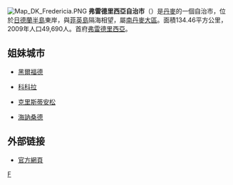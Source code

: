 {{unreferenced|time=2009-12-23T05:57:29+00:00}}
[[File:Map_DK_Fredericia.PNG|right]]
'''弗雷德里西亞自治市'''（{{lang-da|Fredericia Kommune}}）是[[丹麥|丹麥]]的一個自治市，位於[[日德蘭半島|日德蘭半島]]東岸，與[[菲英島|菲英島]]隔海相望，屬[[南丹麥大區|南丹麥大區]]。面積134.46平方公里，2009年人口49,690人。首府[[弗雷德里西亞|弗雷德里西亞]]。

== 姐妹城市 ==

* {{GER}}[[黑爾福德|黑爾福德]]

* {{FIN}}[[科科拉|科科拉]]

* {{NOR}}[[克里斯蒂安松|克里斯蒂安松]]

* {{SWE}}[[海訥桑德|海訥桑德]]
== 外部链接 ==
* [http://www.fredericia.dk/ 官方網頁] {{Wayback|url=http://www.fredericia.dk/ |date=20220308105738 }}
{{丹麥自治市}}

[[Category:丹麥市鎮|F]]